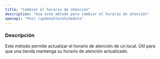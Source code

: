 ```yaml
---
title: "Cambiar el horario de atención"
description: "Usa este método para cambiar el horario de atención"
openapi: "Post /updateStoreSchedule"
---
```


### Descripción

Este método permite actualizar el horario de atención de un local. Útil para que una tienda mantenga su horario de atención actualizado.